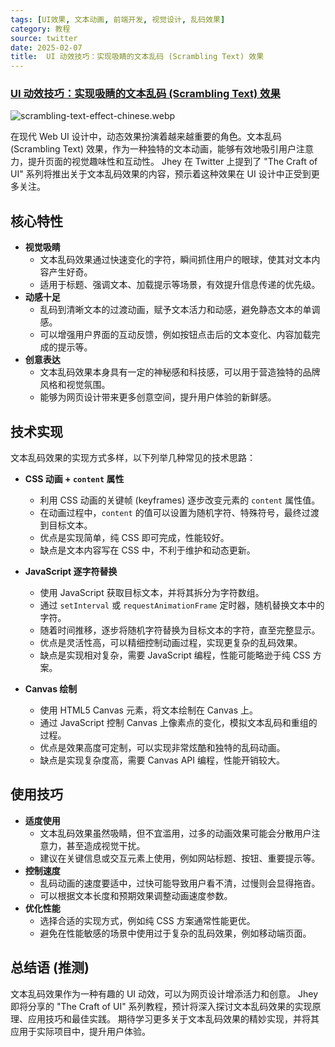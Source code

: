 ```yaml
---
tags: [UI效果, 文本动画, 前端开发, 视觉设计, 乱码效果]
category: 教程
source: twitter
date: 2025-02-07
title:  UI 动效技巧：实现吸睛的文本乱码 (Scrambling Text) 效果
---
```


### [UI 动效技巧：实现吸睛的文本乱码 (Scrambling Text) 效果](https://twitter-thread.com/t/1866892198433972339)

![scrambling-text-effect-chinese.webp](https://img.mengpeng.tech/i/2025/02/07/67a6026e87b11.webp)

在现代 Web UI 设计中，动态效果扮演着越来越重要的角色。文本乱码 (Scrambling Text) 效果，作为一种独特的文本动画，能够有效地吸引用户注意力，提升页面的视觉趣味性和互动性。 Jhey 在 Twitter 上提到了 "The Craft of UI" 系列将推出关于文本乱码效果的内容，预示着这种效果在 UI 设计中正受到更多关注。

## 核心特性

- **视觉吸睛**
  - 文本乱码效果通过快速变化的字符，瞬间抓住用户的眼球，使其对文本内容产生好奇。
  - 适用于标题、强调文本、加载提示等场景，有效提升信息传递的优先级。
- **动感十足**
  - 乱码到清晰文本的过渡动画，赋予文本活力和动感，避免静态文本的单调感。
  - 可以增强用户界面的互动反馈，例如按钮点击后的文本变化、内容加载完成的提示等。
- **创意表达**
  - 文本乱码效果本身具有一定的神秘感和科技感，可以用于营造独特的品牌风格和视觉氛围。
  - 能够为网页设计带来更多创意空间，提升用户体验的新鲜感。

## 技术实现 

文本乱码效果的实现方式多样，以下列举几种常见的技术思路：

- **CSS 动画 + `content` 属性**
  -  利用 CSS 动画的关键帧 (keyframes) 逐步改变元素的 `content` 属性值。
  -  在动画过程中，`content` 的值可以设置为随机字符、特殊符号，最终过渡到目标文本。
  -  优点是实现简单，纯 CSS 即可完成，性能较好。
  -  缺点是文本内容写在 CSS 中，不利于维护和动态更新。

- **JavaScript 逐字符替换**
  -  使用 JavaScript 获取目标文本，并将其拆分为字符数组。
  -  通过 `setInterval` 或 `requestAnimationFrame` 定时器，随机替换文本中的字符。
  -  随着时间推移，逐步将随机字符替换为目标文本的字符，直至完整显示。
  -  优点是灵活性高，可以精细控制动画过程，实现更复杂的乱码效果。
  -  缺点是实现相对复杂，需要 JavaScript 编程，性能可能略逊于纯 CSS 方案。

- **Canvas 绘制**
  -  使用 HTML5 Canvas 元素，将文本绘制在 Canvas 上。
  -  通过 JavaScript 控制 Canvas 上像素点的变化，模拟文本乱码和重组的过程。
  -  优点是效果高度可定制，可以实现非常炫酷和独特的乱码动画。
  -  缺点是实现复杂度高，需要 Canvas API 编程，性能开销较大。



## 使用技巧

- **适度使用**
  - 文本乱码效果虽然吸睛，但不宜滥用，过多的动画效果可能会分散用户注意力，甚至造成视觉干扰。
  - 建议在关键信息或交互元素上使用，例如网站标题、按钮、重要提示等。
- **控制速度**
  - 乱码动画的速度要适中，过快可能导致用户看不清，过慢则会显得拖沓。
  - 可以根据文本长度和预期效果调整动画速度参数。
- **优化性能**
  -  选择合适的实现方式，例如纯 CSS 方案通常性能更优。
  -  避免在性能敏感的场景中使用过于复杂的乱码效果，例如移动端页面。

## 总结语 (推测)

文本乱码效果作为一种有趣的 UI 动效，可以为网页设计增添活力和创意。 Jhey 即将分享的 "The Craft of UI" 系列教程，预计将深入探讨文本乱码效果的实现原理、应用技巧和最佳实践。 期待学习更多关于文本乱码效果的精妙实现，并将其应用于实际项目中，提升用户体验。